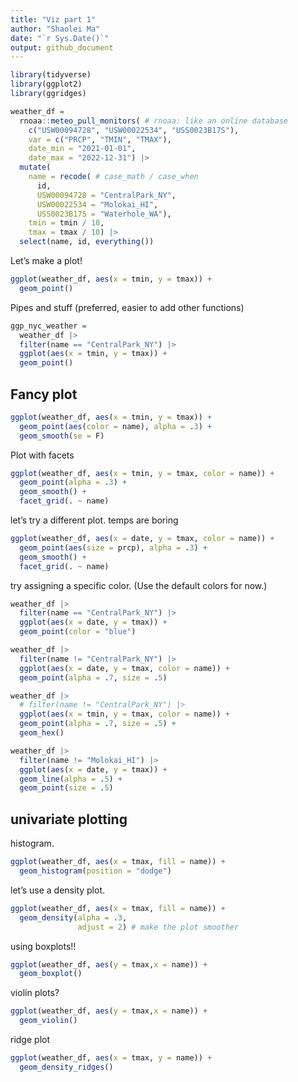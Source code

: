 ```yaml
---
title: "Viz part 1"
author: "Shaolei Ma"
date: "`r Sys.Date()`"
output: github_document
---
```


```r
library(tidyverse)
library(ggplot2)
library(ggridges)
```

```r
weather_df = 
  rnoaa::meteo_pull_monitors( # rnoaa: like an online database
    c("USW00094728", "USW00022534", "USS0023B17S"),
    var = c("PRCP", "TMIN", "TMAX"), 
    date_min = "2021-01-01",
    date_max = "2022-12-31") |>
  mutate(
    name = recode( # case_math / case_when
      id, 
      USW00094728 = "CentralPark_NY", 
      USW00022534 = "Molokai_HI",
      USS0023B17S = "Waterhole_WA"),
    tmin = tmin / 10,
    tmax = tmax / 10) |>
  select(name, id, everything())
```

Let's make a plot!

```r
ggplot(weather_df, aes(x = tmin, y = tmax)) +
  geom_point()
```

Pipes and stuff (preferred, easier to add other functions)

```r
ggp_nyc_weather = 
  weather_df |>
  filter(name == "CentralPark_NY") |> 
  ggplot(aes(x = tmin, y = tmax)) +
  geom_point()
```

## Fancy plot

```r
ggplot(weather_df, aes(x = tmin, y = tmax)) +
  geom_point(aes(color = name), alpha = .3) +
  geom_smooth(se = F)
```

Plot with facets

```r
ggplot(weather_df, aes(x = tmin, y = tmax, color = name)) +
  geom_point(alpha = .3) + 
  geom_smooth() +
  facet_grid(. ~ name)
```

let's try a different plot. temps are boring

```r
ggplot(weather_df, aes(x = date, y = tmax, color = name)) +
  geom_point(aes(size = prcp), alpha = .3) +
  geom_smooth() +
  facet_grid(. ~ name)
```

try assigning a specific color.
(Use the default colors for now.)

```r
weather_df |>
  filter(name == "CentralPark_NY") |> 
  ggplot(aes(x = date, y = tmax)) +
  geom_point(color = "blue")

weather_df |>
  filter(name != "CentralPark_NY") |> 
  ggplot(aes(x = date, y = tmax, color = name)) +
  geom_point(alpha = .7, size = .5)
```

```r
weather_df |>
  # filter(name != "CentralPark_NY") |> 
  ggplot(aes(x = tmin, y = tmax, color = name)) +
  geom_point(alpha = .7, size = .5) +
  geom_hex()
```

```r
weather_df |>
  filter(name != "Molokai_HI") |> 
  ggplot(aes(x = date, y = tmax)) +
  geom_line(alpha = .5) +
  geom_point(size = .5)
```


## univariate plotting

histogram.

```r
ggplot(weather_df, aes(x = tmax, fill = name)) +
  geom_histogram(position = "dodge")
```

let's use a density plot.

```r
ggplot(weather_df, aes(x = tmax, fill = name)) +
  geom_density(alpha = .3,
               adjust = 2) # make the plot smoother
```

using boxplots!!

```r
ggplot(weather_df, aes(y = tmax,x = name)) +
  geom_boxplot()
```

violin plots?

```r
ggplot(weather_df, aes(y = tmax,x = name)) +
  geom_violin()
```

ridge plot

```r
ggplot(weather_df, aes(x = tmax, y = name)) +
  geom_density_ridges()
```


